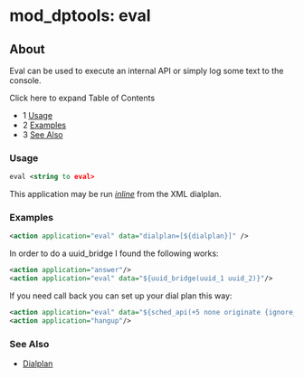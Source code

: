 
# mod_dptools: eval 

 

## About

Eval can be used to execute an internal API or simply log some text to the console.

Click here to expand Table of Contents

* 1 [Usage](#usage)
* 2 [Examples](#examples)
* 3 [See Also](#see-also)

### Usage

```xml
eval <string to eval>
```

This application may be run _[inline](../../Dialplan/index.mdx#2-modules)_ from the XML dialplan.

### Examples

```xml
<action application="eval" data="dialplan=[${dialplan}]" />
```

In order to do a uuid\_bridge I found the following works:

```xml
<action application="answer"/>
<action application="eval" data="${uuid_bridge(uuid_1 uuid_2)}"/>
```

If you need call back you can set up your dial plan this way:

```xml
<action application="eval" data="${sched_api(+5 none originate {ignore_early_media=true}sofia/your_GeteWay/${caller_id_number} your_ext XML your_context your_Caller_ID_Name your_Caller_ID_Number)}"/>
<action application="hangup"/>
```

### See Also

* [Dialplan](../../Dialplan/index.mdx#0-about)


